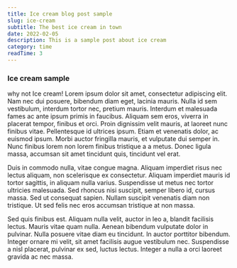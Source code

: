 ```yaml
---
title: Ice cream blog post sample
slug: ice-cream
subtitle: The best ice cream in town
date: 2022-02-05
description: This is a sample post about ice cream
category: time
readTime: 3
---
```


### Ice cream sample

why not Ice cream! Lorem ipsum dolor sit amet, consectetur adipiscing elit. Nam nec dui posuere, bibendum diam eget, lacinia mauris. Nulla id sem vestibulum, interdum tortor nec, pretium mauris. Interdum et malesuada fames ac ante ipsum primis in faucibus. Aliquam sem eros, viverra in placerat tempor, finibus et orci. Proin dignissim velit mauris, at laoreet nunc finibus vitae. Pellentesque id ultrices ipsum. Etiam et venenatis dolor, ac euismod ipsum. Morbi auctor fringilla mauris, et vulputate dui semper in. Nunc finibus lorem non lorem finibus tristique a a metus. Donec ligula massa, accumsan sit amet tincidunt quis, tincidunt vel erat.

Duis in commodo nulla, vitae congue magna. Aliquam imperdiet risus nec lectus aliquam, non scelerisque ex consectetur. Aliquam imperdiet mauris id tortor sagittis, in aliquam nulla varius. Suspendisse ut metus nec tortor ultricies malesuada. Sed rhoncus nisi suscipit, semper libero id, cursus massa. Sed ut consequat sapien. Nullam suscipit venenatis diam non tristique. Ut sed felis nec eros accumsan tristique at non massa.

Sed quis finibus est. Aliquam nulla velit, auctor in leo a, blandit facilisis lectus. Mauris vitae quam nulla. Aenean bibendum vulputate dolor in pulvinar. Nulla posuere vitae diam eu tincidunt. In auctor porttitor bibendum. Integer ornare mi velit, sit amet facilisis augue vestibulum nec. Suspendisse a nisl placerat, pulvinar ex sed, luctus lectus. Integer a nulla a orci laoreet gravida ac nec massa.
